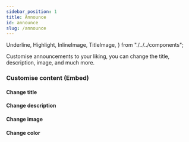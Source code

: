 ```yaml
---
sidebar_position: 1
title: Announce
id: announce
slug: /announce
---
```


  Underline,
  Highlight,
  InlineImage,
  TitleImage,
} from "./../../components";

Customise announcements to your liking, you can change the title, description, image, and much more.

<Underline />

### Customise content (Embed)

#### Change title

#### Change description

#### Change image

#### Change color
